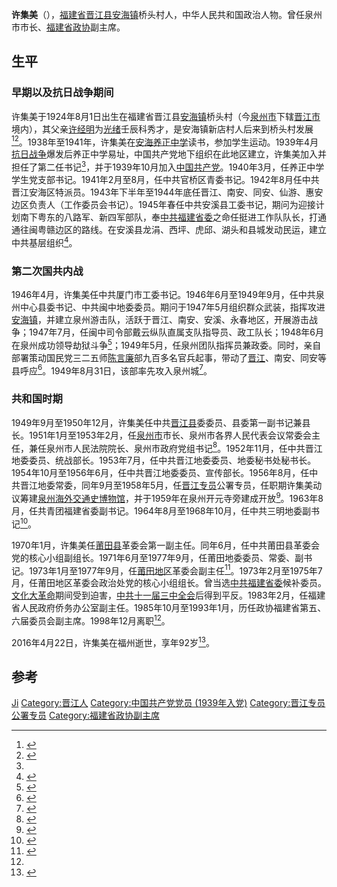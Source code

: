 {{Infobox_officeholder
| name = 许集美
| image name = Xu Ji Mei.jpg
| width = 150px
| now = [[福建省政协|福建省政协]]副主席
| period =
| Sex = 男 
| party = {{CPC}}
| Native place =[[福建省|福建省]][[晋江县|晋江县]][[安海镇|安海镇]]桥头村
| date of birth = {{birth date|1924|8|1}}
| date of death = {{death date and age|2016|4|22|1924|8|1}}
| place of birth ={{flagicon|CHN|1912}} [[北洋政府|中國]][[福建省_(中華民國)|福建省]][[晋江县|晋江县]][[安海镇|安海镇]]桥头村
| place of death = {{flagicon|CHN}} [[中華人民共和國|中國]][[福建省|福建省]][[福州市|福州市]]
| relative = 
| educate =
| past = 
}}
'''许集美'''（{{bd|1924年|8月1日|2016年|4月22日}}），[[福建省|福建省]][[晋江县|晋江县]][[安海镇|安海镇]]桥头村人，中华人民共和国政治人物。曾任泉州市市长、[[福建省政协|福建省政协]]副主席。

== 生平 ==
=== 早期以及抗日战争期间 ===
许集美于1924年8月1日出生在福建省晋江县[[安海镇|安海镇]]桥头村（今[[泉州市|泉州市]]下辖[[晋江市|晋江市]]境内），其父亲[[许经明|许经明]]为[[光绪|光绪]]壬辰科秀才，是安海镇新店村人后来到桥头村发展<ref>{{cite news|title=泉州最后的秀才——许经明|url=http://www.mnw.cn/wenhua/lsrw/632750.html|accessdate=2016-04-27|agency=东南早报|publisher=闽南网|date=2013-07-17|archive-date=2016-05-09|archive-url=https://web.archive.org/web/20160509191851/http://www.mnw.cn/wenhua/lsrw/632750.html|dead-url=no}}</ref><ref name="one">{{cite news|author1=陈崟|title=安海桥头村许集美侄儿深情回忆|url=http://www.jjjjb.com.cn/html/2016-04/24/content_362378.htm|accessdate=2016-04-27|agency=晋江经济报|date=2016-04-24|archive-url=https://web.archive.org/web/20160428023501/http://www.jjjjb.com.cn/html/2016-04/24/content_362378.htm|archive-date=2016-04-28|dead-url=yes}}</ref>。1938年至1941年，许集美在[[安海养正中学|安海养正中学]]读书，参加学生运动。1939年4月[[抗日战争|抗日战争]]爆发后养正中学易址，中国共产党地下组织在此地区建立，许集美加入并担任了第二任书记<ref name="aas"/>，并于1939年10月加入[[中国共产党|中国共产党]]。1940年3月，任养正中学学生党支部书记。1941年2月至8月，任中共官桥区青委书记。1942年8月任中共晋江安海区特派员。1943年下半年至1944年底任晋江、南安、同安、仙游、惠安边区负责人（工作委员会书记）。1945年春任中共安溪县工委书记，期问为迎接计划南下粤东的八路军、新四军部队，奉[[中共福建省委|中共福建省委]]之命任挺进工作队队长，打通通往闽粤赣边区的路线。在安溪县龙涓、西坪、虎邱、湖头和县城发动民运，建立中共基层组织<ref name=as>{{cite book|editor=杨琪主编；潘清泉，黄富民副主编；中共鲤城区委党史研究室，鲤城区档案局编|title=中共鲤城党史人物（社会主义时期） 1949.9-2007.12|pages=38-39|accessdate=2016-04-26}}</ref>。

=== 第二次国共内战 ===
1946年4月，许集美任中共厦门市工委书记。1946年6月至1949年9月，任中共泉州中心县委书记、中共闽中地委委员。期问于1947年5月组织群众武装，指挥攻进[[安海镇|安海镇]]，并建立泉州游击队，活跃于晋江、南安、安溪、永春地区，开展游击战争；1947年7月，任闽中司令部戴云纵队直属支队指导员、政工队长；1948年6月在泉州成功领导劫狱斗争<ref>{{cite book|editor=林明江|title=八闽侨心系故园 福建归侨口述录|date=2008年11月|publisher=北京：中国文史出版社|isbn=978-7-5034-2330-7|pages=470|accessdate=2016-04-26}}</ref>；1949年5月，任泉州团队指挥员兼政委。同时，亲自部署策动国民党三二五师[[陈言廉|陈言廉]]部九百多名官兵起事，带动了[[晋江|晋江]]、南安、同安等县呼应<ref>{{cite book|author1=泉州市人民政府地方志编纂委员会|title=泉州史事纪实|date=2007年4月|publisher=福州：海风出版社|isbn=7-80597-673-2|pages=58-59|accessdate=2016-04-26}}</ref>。1949年8月31日，该部率先攻入泉州城<ref>{{cite book|editor=林清华主编；中共莆田市委党史研究室编|title=中共莆田市党史人物 第1卷|date=2001年6月|publisher=北京：中央文献出版社|isbn=7-5073-1042-6|pages=11|accessdate=2016-04-26}}</ref>。

=== 共和国时期 ===
1949年9月至1950年12月，许集美任中共[[晋江县|晋江县]]委委员、县委第一副书记兼县长。1951年1月至1953年2月，任[[泉州市|泉州市]]市长、泉州市各界人民代表会议常委会主任，兼任泉州市人民法院院长、泉州市政府党组书记<ref>{{cite book|editor=黄尤敏主编；中共晋江市委党史研究室编|title=中共晋江党史人物|date=2007年5月|publisher=福州：福建人民出版社|isbn=7-211-05412-3|pages=70|accessdate=2016-04-26}}</ref>。1952年11月，任中共晋江地委委员、统战部长。1953年7月，任中共晋江地委委员、地委秘书处秘书长。1954年10月至1956年6月，任中共晋江地委委员、宣传部长。1956年8月，任中共晋江地委常委，同年9月至1958年5月，任[[晋江专员|晋江专员]]公署专员，任职期许集美动议筹建[[泉州海外交通史博物馆|泉州海外交通史博物馆]]，并于1959年在泉州开元寺旁建成开放<ref name="aas">{{cite news|author1=颜雅婷 麦彬彬|title=泉州首任市长许集美生平|url=http://mn.sina.com.cn/news/b/2016-04-24/detail-ifxrpvcy4393459-p2.shtml|accessdate=2016-04-26|agency=东南早报、泉州晚报|publisher=新浪网|date=2016-04-24|archive-url=https://web.archive.org/web/20160425103444/http://mn.sina.com.cn/news/b/2016-04-24/detail-ifxrpvcy4393459-p2.shtml|archive-date=2016-04-25|dead-url=yes}}</ref>。1963年8月，任共青团福建省委副书记。1964年8月至1968年10月，任中共三明地委副书记<ref>{{cite book|editor=安溪县老区建设促进会，中共安溪县委党史研究室，安溪县民政局编著；林柳植主编|title=革命老区安溪县|date=2011年11月|publisher=福州：福建人民出版社|isbn=7-211-06397-1|pages=196|accessdate=2016-04-26}}</ref>。

1970年1月，许集美任[[莆田县|莆田县]]革委会第一副主任。同年6月，任中共莆田县革委会党的核心小组副组长。1971年6月至1977年9月，任莆田地委委员、常委、副书记。1973年1月至1977年9月，任[[莆田地区|莆田地区]]革委会副主任<ref>{{cite book|author1=刘西水|title=从中共泉州特支到泉州中心县委的革命斗争史|date=2007年1月|isbn=7-5073-2209-2|pages=380|accessdate=2016-04-26}}</ref>。1973年2月至1975年7月，任莆田地区革委会政治处党的核心小组组长。曾当选[[中共福建省委|中共福建省委]]候补委员。[[文化大革命|文化大革命]]期间受到迫害，[[中共十一届三中全会|中共十一届三中全会]]后得到平反。1983年2月，任福建省人民政府侨务办公室副主任。1985年10月至1993年1月，历任政协福建省第五、六届委员会副主席。1998年12月离职<ref name=as />。

2016年4月22日，许集美在福州逝世，享年92岁<ref>{{cite news|title=许集美同志逝世|url=http://cpc.people.com.cn/n1/2016/0425/c87393-28300939.html|accessdate=2016-04-26|agency=福建日报|date=2016-04-25|archive-date=2016-04-26|archive-url=https://web.archive.org/web/20160426173119/http://cpc.people.com.cn/n1/2016/0425/c87393-28300939.html|dead-url=no}}</ref>。

== 参考 ==
{{Reflist|2}}

{{Authority control}}
{{DEFAULTSORT:Xu}}
[[Category:許姓|Ji]]
[[Category:晋江人|Category:晋江人]]
[[Category:中国共产党党员_(1939年入党)|Category:中国共产党党员 (1939年入党)]]
[[Category:晋江专员公署专员|Category:晋江专员公署专员]]
[[Category:福建省政协副主席|Category:福建省政协副主席]]